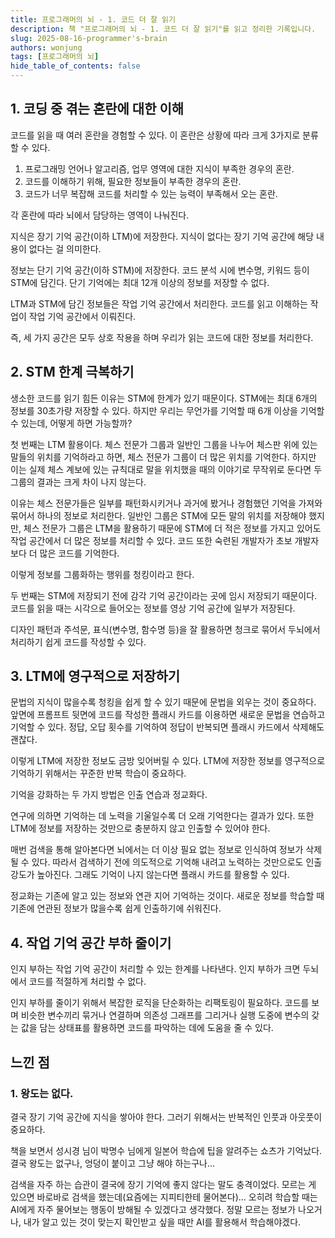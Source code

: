 ```yaml
---
title: 프로그래머의 뇌 - 1. 코드 더 잘 읽기
description: 책 "프로그래머의 뇌 - 1. 코드 더 잘 읽기"를 읽고 정리한 기록입니다.
slug: 2025-08-16-programmer's-brain
authors: wonjung
tags: [프로그래머의 뇌]
hide_table_of_contents: false
---
```



<ImageWrapper
  src="/blog/dev/2025-08-10-programmer's-brain/book.png"
  alt="프로그래머의 뇌 책 표지"
  height="400px"
/>

## 1. 코딩 중 겪는 혼란에 대한 이해

코드를 읽을 때 여러 혼란을 경험할 수 있다.
이 혼란은 상황에 따라 크게 3가지로 분류할 수 있다.

1. 프로그래밍 언어나 알고리즘, 업무 영역에 대한 지식이 부족한 경우의 혼란.
2. 코드를 이해하기 위해, 필요한 정보들이 부족한 경우의 혼란.
3. 코드가 너무 복잡해 코드를 처리할 수 있는 능력이 부족해서 오는 혼란.

각 혼란에 따라 뇌에서 담당하는 영역이 나눠진다.

지식은 장기 기억 공간(이하 LTM)에 저장한다.
지식이 없다는 장기 기억 공간에 해당 내용이 없다는 걸 의미한다.

정보는 단기 기억 공간(이하 STM)에 저장한다.
코드 분석 시에 변수명, 키워드 등이 STM에 담긴다.
단기 기억에는 최대 12개 이상의 정보를 저장할 수 없다.

<ImageWrapper
  src="/blog/dev/2025-08-10-programmer's-brain/brain.png"
  alt="코드를 읽을 때 뇌의 처리영역을 그린 그림"
  width="90%"
/>

LTM과 STM에 담긴 정보들은 작업 기억 공간에서 처리한다.
코드를 읽고 이해하는 작업이 작업 기억 공간에서 이뤄진다.

즉, 세 가지 공간은 모두 상호 작용을 하며 우리가 읽는 코드에 대한 정보를 처리한다.

## 2. STM 한계 극복하기

생소한 코드를 읽기 힘든 이유는 STM에 한계가 있기 때문이다.
STM에는 최대 6개의 정보를 30초가량 저장할 수 있다.
하지만 우리는 무언가를 기억할 때 6개 이상을 기억할 수 있는데, 어떻게 하면 가능할까?

첫 번째는 LTM 활용이다.
체스 전문가 그룹과 일반인 그룹을 나누어 체스판 위에 있는 말들의 위치를 기억하라고 하면, 체스 전문가 그룹이 더 많은 위치를 기억한다.
하지만 이는 실제 체스 계보에 있는 규칙대로 말을 위치했을 때의 이야기로 무작위로 둔다면 두 그룹의 결과는 크게 차이 나지 않는다.

이유는 체스 전문가들은 일부를 패턴화시키거나 과거에 봤거나 경험했던 기억을 가져와 묶어서 하나의 정보로 처리한다.
일반인 그룹은 STM에 모든 말의 위치를 저장해야 했지만, 체스 전문가 그룹은 LTM을 활용하기 때문에 STM에 더 적은 정보를 가지고 있어도 작업 공간에서 더 많은 정보를 처리할 수 있다.
코드 또한 숙련된 개발자가 초보 개발자보다 더 많은 코드를 기억한다.

이렇게 정보를 그룹화하는 행위를 청킹이라고 한다.

두 번째는 STM에 저장되기 전에 감각 기억 공간이라는 곳에 임시 저장되기 때문이다.
코드를 읽을 때는 시각으로 들어오는 정보를 영상 기억 공간에 일부가 저장된다.

디자인 패턴과 주석문, 표식(변수명, 함수명 등)을 잘 활용하면 청크로 묶어서 두뇌에서 처리하기 쉽게 코드를 작성할 수 있다.

## 3. LTM에 영구적으로 저장하기

문법의 지식이 많을수록 청킹을 쉽게 할 수 있기 때문에 문법을 외우는 것이 중요하다.
앞면에 프롬프트 뒷면에 코드를 작성한 플래시 카드를 이용하면 새로운 문법을 연습하고 기억할 수 있다.
정답, 오답 횟수를 기억하여 정답이 반복되면 플래시 카드에서 삭제해도 괜찮다.

이렇게 LTM에 저장한 정보도 금방 잊어버릴 수 있다.
LTM에 저장한 정보를 영구적으로 기억하기 위해서는 꾸준한 반복 학습이 중요하다.

기억을 강화하는 두 가지 방법은 인출 연습과 정교화다.

연구에 의하면 기억하는 데 노력을 기울일수록 더 오래 기억한다는 결과가 있다.
또한 LTM에 정보를 저장하는 것만으로 충분하지 않고 인출할 수 있어야 한다.

매번 검색을 통해 알아본다면 뇌에서는 더 이상 필요 없는 정보로 인식하여 정보가 삭제될 수 있다.
따라서 검색하기 전에 의도적으로 기억해 내려고 노력하는 것만으로도 인출 강도가 높아진다.
그래도 기억이 나지 않는다면 플래시 카드를 활용할 수 있다.

정교화는 기존에 알고 있는 정보와 연관 지어 기억하는 것이다.
새로운 정보를 학습할 때 기존에 연관된 정보가 많을수록 쉽게 인출하기에 쉬워진다.

## 4. 작업 기억 공간 부하 줄이기

인지 부하는 작업 기억 공간이 처리할 수 있는 한계를 나타낸다.
인지 부하가 크면 두뇌에서 코드를 적절하게 처리할 수 없다.

인지 부하를 줄이기 위해서 복잡한 로직을 단순화하는 리팩토링이 필요하다.
코드를 보며 비슷한 변수끼리 묶거나 연결하며 의존성 그래프를 그리거나 실행 도중에 변수의 갖는 값을 담는 상태표를 활용하면 코드를 파악하는 데에 도움을 줄 수 있다.

## 느낀 점

### 1. 왕도는 없다.

결국 장기 기억 공간에 지식을 쌓아야 한다.
그러기 위해서는 반복적인 인풋과 아웃풋이 중요하다.

<YouTube videoId="2BUeVdlf5og" />

책을 보면서 성시경 님이 박명수 님에게 일본어 학습에 팁을 알려주는 쇼츠가 기억났다.
결국 왕도는 없구나, 엉덩이 붙이고 그냥 해야 하는구나...

검색을 자주 하는 습관이 결국에 장기 기억에 좋지 않다는 말도 충격이었다.
모르는 게 있으면 바로바로 검색을 했는데(요즘에는 지피티한테 물어본다)...
오히려 학습할 때는 AI에게 자주 물어보는 행동이 방해될 수 있겠다고 생각했다.
정말 모르는 정보가 나오거나, 내가 알고 있는 것이 맞는지 확인받고 싶을 때만 AI를 활용해서 학습해야겠다.
